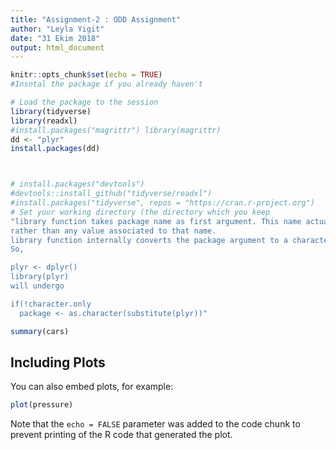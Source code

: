 ```yaml
---
title: "Assignment-2 : ODD Assignment"
author: "Leyla Yigit"
date: "31 Ekim 2018"
output: html_document
---
```


```r
knitr::opts_chunk$set(echo = TRUE)
#Insntal the package if you already haven't

# Load the package to the session
library(tidyverse)
library(readxl)
#install.packages("magrittr") library(magrittr)
dd <- "plyr"
install.packages(dd)



# install.packages("devtools")
#devtools::install_github("tidyverse/readxl")
#install.packages("tidyverse", repos = "https://cran.r-project.org")
# Set your working directory (the directory which you keep
"library function takes package name as first argument. This name actually refers to the name passed as package argument 
rather than any value associated to that name. 
library function internally converts the package argument to a character literal (except when character.only is set to TRUE).
So,

plyr <- dplyr()
library(plyr)
will undergo

if(!character.only
  package <- as.character(substitute(plyr))"
```




```r
summary(cars)
```

## Including Plots

You can also embed plots, for example:

```r
plot(pressure)
```

Note that the `echo = FALSE` parameter was added to the code chunk to prevent printing of the R code that generated the plot.
